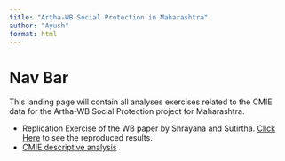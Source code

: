```yaml
---
title: "Artha-WB Social Protection in Maharashtra"
author: "Ayush"
format: html
---
```


# Nav Bar

This landing page will contain all analyses exercises related to the CMIE data for the Artha-WB Social Protection project for Maharashtra.

  + Replication Exercise of the WB paper by Shrayana and Sutirtha. [Click Here](replicate-to-ensure.html) to see the reproduced results.
  + [CMIE descriptive analysis](descriptive-analyses.html)